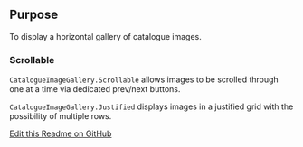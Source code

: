 ## Purpose
To display a horizontal gallery of catalogue images.

### Scrollable
`CatalogueImageGallery.Scrollable` allows images to be scrolled through one at a time via dedicated prev/next buttons.

`CatalogueImageGallery.Justified` displays images in a justified grid with the possibility of multiple rows.

[Edit this Readme on GitHub](https://github.com/wellcomecollection/wellcomecollection.org/edit/main/common/views/components/CatalogueImageGallery/README.mdx)
